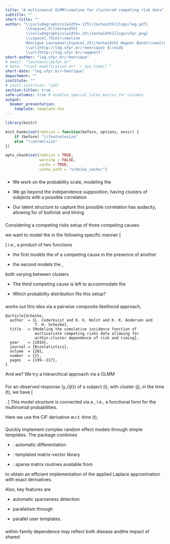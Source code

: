 ```yaml
---
title: "A multinomial GLMM\\newline for clustered competing risk data"
subtitle: ""
short-title: ""
author: "\\includegraphics[width=.175\\textwidth]{logo/leg.pdf}
         \\hspace{.5\\textwidth}
         \\includegraphics[width=.25\\textwidth]{logo/ufpr.png}
         \\vspace{.75cm}\\newline
         Henrique Laureano\\hspace{.25\\textwidth} Wagner Bonat\\newline
         \\url{http://leg.ufpr.br/~henrique} $\\mid$
         \\url{http://leg.ufpr.br/~wagner}"
short-author: "leg.ufpr.br/~henrique"
# email: "laureano\\@ufpr.br"
# date: "*Last modification on* `r Sys.time()`"
short-date: "leg.ufpr.br/~henrique"
department: ""
institute: ""
# short-institute: "LEG"
section-titles: true
safe-columns: true # enables special latex macros for columns
output:
  beamer_presentation:
    template: template.tex
---
```


```r
library(knitr)

knit_hooks$set(rmdsize = function(before, options, envir) {
    if (before) "\\footnotesize"
    else "\\normalsize"
})

opts_chunk$set(rmdsize = TRUE,
               warning = FALSE,
               cache = TRUE,
               cache_path = "scheike_cache/")
```

###

\begin{minipage}{.75\textwidth}
 \begin{shaded} A multinomial GLMM for clustered competing risk data
 \end{shaded}
\end{minipage}

\pause
+ We work on the probability scale, modeling the

\begin{block}{Cause-specific \textbf{cumulative incidence function}
(CIF)}
\[
\begin{aligned}
  \text{for a type}~{\color{beamer@UIUCorange}{k}}~\text{failure},
  \quad
  F_{\color{beamer@UIUCorange}{k}}(t \mid X) &=
  \mathbb{P}[T \leq t,
  {\color{beamer@UIUCorange}{K}} =
  {\color{beamer@UIUCorange}{k}} \mid X]\\
  &= \int_{0}^{t} f_{\color{beamer@UIUCorange}{k}}(a \mid X) da,
  \quad t > 0,
\end{aligned}
\]
where \(f_{\color{beamer@UIUCorange}{k}}(t \mid X) =
        \lambda_{\color{beamer@UIUCorange}{k}}(t \mid X) \times
        S(t \mid X)\) is the (sub)density for the time to a type
        \(\color{beamer@UIUCorange}{k}\) failure
\end{block}

\pause
+ We go beyond the independence supposition, having clusters of subjects
  with a possible correlation

+ Our latent structure to capture this possible correlation has\newline
  audacity, allowing for \textcolor{beamer@UIUCblue}{within-cluster
  dependence} of both\newline risk and timing

###

Considering a competing risks setup of three competing causes\dots

\pause
\dots we want to model the \textcolor{beamer@UIUCblue}{CIF} in the
following specific manner
\[
\begin{aligned}
  F_{\color{beamer@UIUCorange}{k}}(t \mid X, U) &=
  \mathbb{P}[T \leq t, {\color{beamer@UIUCorange}{K}} =
                       {\color{beamer@UIUCorange}{k}} \mid X, U]\\
  &= \underbrace{
    \pi_{\color{beamer@UIUCorange}{k}}(X, u_{1}, u_{2})}_{
    \substack{\text{cluster-specific}\\\text{risk level}}}
  \times
  \underbrace{
    \Phi[w_{\color{beamer@UIUCorange}{k}} g(t) -
         X^{\top}\gamma_{\color{beamer@UIUCorange}{k}} -
         \eta_{\color{beamer@UIUCorange}{k}}]}_{
         \substack{\text{cluster-specific}\\
                   \text{failure time trajectory}}},
               \quad {\color{beamer@UIUCorange}{k}} = 1, 2.
\end{aligned}
\]
i.e., a product of two functions

+ the first models the \textcolor{beamer@UIUCblue}{absolute risk} of a
  competing cause in the presence of another

+ the second models the \textcolor{beamer@UIUCblue}{failure time
  distribution},

both varying between clusters

\noindent{\color{beamer@UIUCorange}\rule{\linewidth}{0.25mm}}
\pause

+ The third competing cause is left to accommodate\newline
  the \textcolor{beamer@UIUCblue}{censorship}

+ Which probability distribution fits this setup?
  \textcolor{beamer@UIUCblue}{Multinomial}

###

\texttt{Scheike} works out this idea via a pairwise composite likelihood
approach,

\small
```
@article{Scheike,
  author  = {L. Cederkvist and K. K. Holst and K. K. Andersen and
             T. H. Scheike},
  title   = {Modeling the cumulative incidence function of
             multivariate competing risks data allowing for
             within-cluster dependence of risk and timing},
  year    = {2019},
  journal = {Biostatistics},
  volume  = {20},
  number  = {2},
  pages   = {199--217},
}
```
\vspace{-0.5cm}
\normalsize
\noindent{\color{beamer@UIUCorange}\rule{\linewidth}{0.25mm}}

And we? We try a hierarchical approach via a GLMM

###

\begin{minipage}{.35\textwidth}
 \begin{shaded} Our approach: what we do
 \end{shaded}
\end{minipage}
\pause

For an observed response \(y_{ijt}\) of a subject \(i\), with cluster
\(j\), in the time \(t\), we have
\[
\begin{aligned}
  y_{ijt} \mid \{u_{1j}, u_{2j}, \eta_{1j}, \eta_{2j}\} &\sim
  \text{Multinomial}(p_{1ijt}, p_{2ijt}, p_{3ijt}),\\
  \begin{bmatrix} u_{1j}\\u_{2j}\\\eta_{1j}\\\eta_{2j} \end{bmatrix}
  &\sim
  \mathcal{N}
  \left[\begin{bmatrix} 0\\0\\0\\0\end{bmatrix},
    \begin{bmatrix}
      \sigma_{u_{1}}^{2}&\varrho_{u_{1}, u_{2}}&
      \varrho_{u_{1}, \eta_{1}}&\varrho_{u_{1}, \eta_{2}}\\
      &\sigma_{u_{2}}^{2}&
      \varrho_{u_{2}, \eta_{1}}&\varrho_{u_{2}, \eta_{2}}\\
      &&\sigma_{\eta_{1}}^{2}&\varrho_{\eta_{1}, \eta_{2}}\\
      &&&\sigma_{\eta_{2}}^{2}
    \end{bmatrix}
  \right]
\end{aligned}.
\]
\pause
This model structure is connected via a \textcolor{beamer@UIUCblue}{link
function}, i.e., a functional form for the multinomial probabilities.

Here we use the CIF derivative w.r.t. time \(t\),

\begin{minipage}{0.8\textwidth}
\[
\begin{aligned}
  p_{ {\color{beamer@UIUCorange}{k}} ijt} &=
  \frac{\exp\{
    \bm{x}_{{\color{beamer@UIUCorange}{k}}ij}
    \bm{\beta}_{{\color{beamer@UIUCorange}{k}}i} +
    u_{{\color{beamer@UIUCorange}{k}}j}\}}{
    1 + \sum_{{\color{beamer@UIUCorange}{m}}=1}^{
      {\color{beamer@UIUCorange}{K}}-1
    }
    \exp\{
    \bm{x}_{{\color{beamer@UIUCorange}{m}}ij}
    \bm{\beta}_{{\color{beamer@UIUCorange}{m}}i} +
    u_{{\color{beamer@UIUCorange}{m}}j}\}}
  \hspace{1.85cm}\{{\color{beamer@UIUCorange}{k}} = 1, 2\}\\
  &\times
  w_{\color{beamer@UIUCorange}{k}}\frac{\delta}{2\delta t - 2t^{2}}
  \phi[
  w_{\color{beamer@UIUCorange}{k}}
  \text{arctanh}\left(\frac{t-\delta/2}{\delta/2}\right) -
  \bm{x}_{{\color{beamer@UIUCorange}{k}}ij}
  \bm{\gamma}_{{\color{beamer@UIUCorange}{k}}i} -
  \eta_{{\color{beamer@UIUCorange}{k}}j}
  ].
\end{aligned}
\]
\end{minipage}

###

\begin{minipage}{.35\textwidth}
 \begin{shaded} Our approach: how we do
 \end{shaded}
\end{minipage}
\pause

\begin{center}
\textcolor{beamer@UIUCblue}{TMB: Template Model Builder}
\end{center}

Quickly implement complex random effect models through simple
\texttt{C++} templates. The \texttt{R} package combines

+ \texttt{CppAD}: \texttt{C++} automatic differentiation

+ \texttt{Eigen}: templated matrix-vector library

+ \texttt{CHOLMOD}: sparse matrix routines available from \texttt{R}

to obtain an efficient implementation of the applied Laplace
approximation with exact derivatives.

Also, key features are

+ automatic sparseness detection

+ parallelism through \texttt{BLAS}

+ parallel user templates.

###

\begin{minipage}{.6\textwidth}
 \begin{shaded} Main application: cancer incidence in twins
 \end{shaded}
\end{minipage}
\vspace{0.75cm}
\begin{columns}
\begin{column}{.55\linewidth}
\centering
\includegraphics[width=\linewidth]{prints/twins.jpg}
\end{column}
\begin{column}{.45\linewidth}
Clustered competing risks data\newline
\hspace*{.5cm}\rotatebox[origin=c]{180}{$\Lsh$}
Clusters? Families\newline
\hspace*{1.35cm}\rotatebox[origin=c]{180}{$\Lsh$}Family studies\newline
\hspace*{2.1cm}\rotatebox[origin=c]{180}{$\Lsh$}
\textcolor{beamer@UIUCblue}{Twins data}
\end{column}
\end{columns}

\begin{center}
within-cluster dependence \(\Rightarrow\) within-family dependence
\end{center}

within-family dependence may reflect both disease \textbf{heritability}
and\newline the impact of shared \textbf{environmental effects}

<!-- ### -->

<!-- \begin{center} -->
<!--  \includegraphics[width=.9\linewidth]{thank_you.jpg} -->
<!-- \end{center} -->
